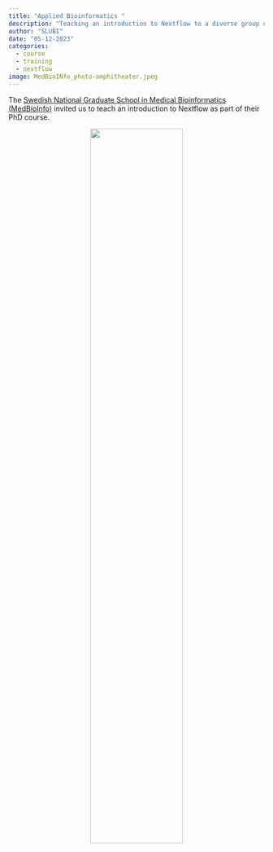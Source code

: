 ```yaml
---
title: "Applied Bioinformatics "
description: "Teaching an introduction to Nextflow to a diverse group of students from all over Sweden."
author: "SLUBI"
date: "05-12-2023"
categories:
  - course
  - training
  - nextflow
image: MedBioINfo_photo-amphitheater.jpeg
---
```


The [Swedish National Graduate School in Medical Bioinformatics (MedBioInfo)](https://www.medbioinfo.se/) invited us to teach an introduction to Nextflow as part of their PhD course.

<center>
![](MedBioINfo_photo-amphitheater.jpeg){ .class width=60%}